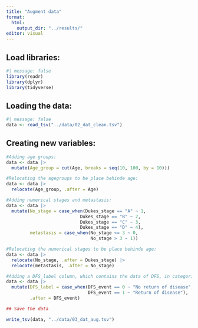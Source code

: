 ```yaml
---
title: "Augment data"
format:
  html:
    output_dir: "../results/"
editor: visual
---
```


## Load libraries:

```r
#| message: false
library(readr)
library(dplyr)
library(tidyverse)
```

## Loading the data:

```r
#| message: false 
data <- read_tsv("../data/02_dat_clean.tsv")
```

## Creating new variables:

```r
#Adding age groups:
data <- data |>
  mutate(Age_group = cut(Age, breaks = seq(10, 100, by = 10)))

#Relocating the agegroups to be place behinde age:
data <- data |>
  relocate(Age_group, .after = Age)

#Adding numerical stages and metastasis:
data <- data |>
  mutate(No_stage = case_when(Dukes_stage == "A" ~ 1,
                            Dukes_stage == "B" ~ 2,
                            Dukes_stage == "C" ~ 3,
                            Dukes_stage == "D" ~ 4),
         metastasis = case_when(No_stage <= 3 ~ 0,
                                No_stage > 3 ~ 1))

#Relocating the numerical stages to be place behinde age:
data <- data |>
  relocate(No_stage, .after = Dukes_stage) |> 
  relocate(metastasis, .after = No_stage)

#Adding a DFS_label column, which contains the data of DFS, in categorical format (relevant for analysis_3)
data <- data |>
  mutate(DFS_label = case_when(DFS_event == 0 ~ "No return of disease",
                               DFS_event == 1 ~ "Return of disease"), 
         .after = DFS_event)

## Save the data

write_tsv(data, "../data/03_dat_aug.tsv")
```
